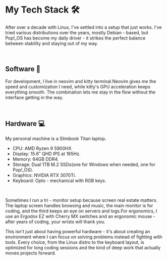 # My Tech Stack  🛠️

After over a decade with Linux, I've settled into a setup that just works. I've tried various distributions over the years, mostly Debian - based, but Pop!_OS has become my daily driver - it strikes the perfect balance between stability and staying out of my way.

<br />

## Software 💾

For development, I live in neovim and kitty terminal.Neovim gives me the speed and customization I need, while kitty's GPU acceleration keeps everything smooth. The combination lets me stay in the flow without the interface getting in the way.

<br />

## Hardware 💻

My personal machine is a Slimbook Titan laptop.

- CPU: AMD Ryzen 9 5900HX
- Display: 15.6″ QHD IPS at 165Hz.
- Memory: 64GB DDR4.
- Storage: Dual 1TB M.2 SSDs(one for Windows when needed, one for Pop!_OS).
- Graphics: NVIDIA RTX 3070Ti.
- Keyboard: Opto - mechanical with RGB keys.

<br />

Sometimes I run a tri - monitor setup because screen real estate matters. The laptop screen handles browsing and music, the main monitor is for coding, and the third keeps an eye on servers and logs.For ergonomics, I use an Ergodox EZ with Cherry MX switches and an ergonomic mouse - after years of coding, your wrists will thank you.

This isn't just about having powerful hardware - it's about creating an environment where I can focus on solving problems instead of fighting with tools. Every choice, from the Linux distro to the keyboard layout, is optimized for long coding sessions and the kind of deep work that actually moves projects forward.
